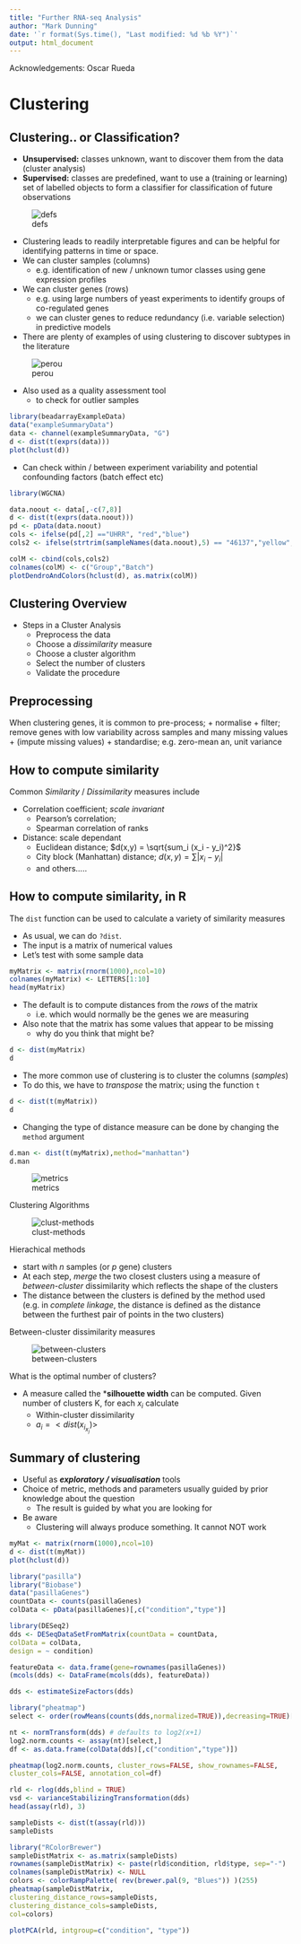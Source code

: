 ```yaml
---
title: "Further RNA-seq Analysis"
author: "Mark Dunning"
date: '`r format(Sys.time(), "Last modified: %d %b %Y")`'
output: html_document
---
```


Acknowledgements: Oscar Rueda

# Clustering

## Clustering.. or Classification?

- **Unsupervised:** classes unknown, want to discover them from the data (cluster analysis)
- **Supervised:** classes are predefined, want to use a (training or learning) set of labelled objects to form a classifier for classification of future observations

![defs](images/definitions.png)


- Clustering leads to readily interpretable figures and can be helpful for identifying patterns in time or space.
- We can cluster samples (columns)
    + e.g. identification of new / unknown tumor classes using gene expression profiles
- We can cluster genes (rows)
    + e.g. using large numbers of yeast experiments to identify groups of co-regulated genes
    + we can cluster genes to reduce redundancy (i.e. variable selection) in predictive models
    
- There are plenty of examples of using clustering to discover subtypes in the literature

![perou](images/perou.png)

- Also used as a quality assessment tool
    + to check for outlier samples

```r
library(beadarrayExampleData)
data("exampleSummaryData")
data <- channel(exampleSummaryData, "G")
d <- dist(t(exprs(data)))
plot(hclust(d))
```
    
- Can check within / between experiment variability and potential confounding factors (batch effect etc)
    
```r
library(WGCNA)
```

    
    
```r
data.noout <- data[,-c(7,8)]
d <- dist(t(exprs(data.noout)))
pd <- pData(data.noout)
cols <- ifelse(pd[,2] =="UHRR", "red","blue")
cols2 <- ifelse(strtrim(sampleNames(data.noout),5) == "46137","yellow","green")

colM <- cbind(cols,cols2)
colnames(colM) <- c("Group","Batch")
plotDendroAndColors(hclust(d), as.matrix(colM))

```

## Clustering Overview

- Steps in a Cluster Analysis
    + Preprocess the data
    + Choose a *dissimilarity* measure
    + Choose a cluster algorithm
    + Select the number of clusters
    + Validate the procedure
    
## Preprocessing
    
When clustering genes, it is common to pre-process;
    + normalise
    + filter; remove genes with low variability across samples and many missing values
    + (impute missing values)
    + standardise; e.g. zero-mean an, unit variance
    
## How to compute similarity
Common *Similarity* / *Dissimilarity* measures include

- Correlation coefficient; *scale invariant*
    + Pearson's correlation;
    + Spearman correlation of ranks
    
- Distance: scale dependant
    + Euclidean distance; $d(x,y) = \sqrt{sum_i (x_i - y_i)^2}$
    + City block (Manhattan) distance; $d(x,y) = \sum | x_i - y_i |$
    + and others.....

    
## How to compute similarity, in R

The `dist` function can be used to calculate a variety of similarity measures

- As usual, we can do `?dist`. 
- The input is a matrix of numerical values
- Let's test with some sample data


```r
myMatrix <- matrix(rnorm(1000),ncol=10)
colnames(myMatrix) <- LETTERS[1:10]
head(myMatrix)
```

- The default is to compute distances from the *rows* of the matrix
    + i.e. which would normally be the genes we are measuring
- Also note that the matrix has some values that appear to be missing
    + why do you think that might be?

```r
d <- dist(myMatrix)
d
```

- The more common use of clustering is to cluster the columns (*samples*)
- To do this, we have to *transpose* the matrix; using the function `t`

```r
d <- dist(t(myMatrix))
d
```

- Changing the type of distance measure can be done by changing the `method` argument

```r
d.man <- dist(t(myMatrix),method="manhattan")
d.man
```

    
![metrics](images/distance-metric.png)
    
Clustering Algorithms

![clust-methods](images/clustering-methods.png)

Hierachical methods

- start with *n* samples (or $p$ gene) clusters
- At each step, *merge* the two closest clusters using a measure of *between-cluster* dissimilarity which reflects the shape of the clusters
- The distance between the clusters is defined by the method used (e.g. in *complete linkage*, the distance is defined as the distance between the furthest pair of points in the two clusters)

Between-cluster dissimilarity measures

![between-clusters](images/between-clusters.png)

What is the optimal number of clusters?

- A measure called the ***silhouette width** can be computed. Given number of clusters K, for each $x_i$ calculate
    + Within-cluster dissimilarity
    + $a_i = <dist(x_i_x_j)>$
    
    
## Summary of clustering

- Useful as ***exploratory / visualisation*** tools
- Choice of metric, methods and parameters usually guided by prior knowledge about the question
    + The result is guided by what you are looking for
- Be aware
    + Clustering will always produce something. It cannot NOT work
    
```r
myMat <- matrix(rnorm(1000),ncol=10)
d <- dist(t(myMat))
plot(hclust(d))
```



```r
library("pasilla")
library("Biobase")
data("pasillaGenes")
countData <- counts(pasillaGenes)
colData <- pData(pasillaGenes)[,c("condition","type")]
```

```r
library(DESeq2)
dds <- DESeqDataSetFromMatrix(countData = countData,
colData = colData,
design = ~ condition)
```

```r
featureData <- data.frame(gene=rownames(pasillaGenes))
(mcols(dds) <- DataFrame(mcols(dds), featureData))
```

```r
dds <- estimateSizeFactors(dds)
```


```r
library("pheatmap")
select <- order(rowMeans(counts(dds,normalized=TRUE)),decreasing=TRUE)[1:20]
```

```r
nt <- normTransform(dds) # defaults to log2(x+1)
log2.norm.counts <- assay(nt)[select,]
df <- as.data.frame(colData(dds)[,c("condition","type")])
```

```r
pheatmap(log2.norm.counts, cluster_rows=FALSE, show_rownames=FALSE,
cluster_cols=FALSE, annotation_col=df)
```

```r
rld <- rlog(dds,blind = TRUE)
vsd <- varianceStabilizingTransformation(dds)
head(assay(rld), 3)
```

```r
sampleDists <- dist(t(assay(rld)))
sampleDists
```



```r
library("RColorBrewer")
sampleDistMatrix <- as.matrix(sampleDists)
rownames(sampleDistMatrix) <- paste(rld$condition, rld$type, sep="-")
colnames(sampleDistMatrix) <- NULL
colors <- colorRampPalette( rev(brewer.pal(9, "Blues")) )(255)
pheatmap(sampleDistMatrix,
clustering_distance_rows=sampleDists,
clustering_distance_cols=sampleDists,
col=colors)
```

```r
plotPCA(rld, intgroup=c("condition", "type"))
```

